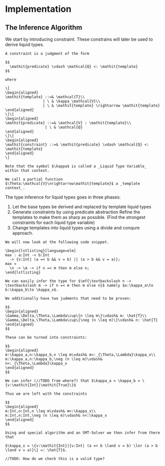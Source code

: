 \setcounter{section}{4}

# Implementation

## The Inference Algorithm

We start by introducing constraint. These constrains will later be used to derive liquid types.

```definition

A constraint is a judgment of the form 

$$
  \mathit{predicate} \vdash \mathcal{Q} <: \mathit{template}
$$
  
where

\[
\begin{aligned}
\mathit{template} ::=& \mathcal{T}\\
                 | \ & \kappa_\mathcal{V}\\
                 | \ & \mathit{template} \rightarrow \mathit{template}
\end{aligned}
\]\[
\begin{aligned}
\mathit{predicate} ::=& \mathcal{V} : \mathit{template}\\
                  | \ & \mathcal{Q}
\end{aligned}
\]\[
\begin{aligned}
\mathit{constraint} ::=& \mathit{predicate} \vdash \mathcal{Q} <: \mathit{template}
\end{aligned}
\]
  
Note that the symbol $\kappa$ is called a _Liquid Type Variable_ within that context.

We call a partial function $\Theta:\mathcal{V}\nrightarrow\mathit{template}$ a _template context_.
```

The type inference for liquid types goes in three phases:

1. Let the base types be derived and replaced by template liquid types
2. Generate constraints by using predicate abstraction
Refine the templates to make them as sharp as possible. (Find the strongest constraints for each liquid type variable)
3. Change templates into liquid types using a divide and conqure approach.

```block2
We will now look at the following code snippet.

\begin{lstlisting}[language=elm]
max : a:Int -> b:Int 
  -> {v:Int| (a =< b && v = b) || (a > b && v = a)};
max =
  \n -> \m -> if n =< m then m else n;
\end{lstlisting}

We can easily infer the type for $\mf{\textbackslash n -> \textbackslash m -> if n =< m then m else n}$ namely $a:\kappa_a\to b:\kappa_b\to \kappa_x$.

We additionally have two judments that need to be proven:

$$
\begin{aligned}
\Gamma,\Delta,\Theta,\Lambda\cup\{n \leq m\}\vdash& m: \hat{T}\\
\Gamma,\Delta,\Theta,\Lambda\cup\{\neg (n \leq m)\}\vdash& n: \hat{T}
\end{aligned}
$$

These can be turned into constraints:
  
$$
\begin{aligned}
m:\kappa_a,n:\kappa_b,n \leq m\vdash& m<:_{\Theta,\Lambda}\kappa_x\\
m:\kappa_a,n:\kappa_b,\neg (n \leq m)\vdash& n<:_{\Theta,\Lambda}\kappa_x
\end{aligned}
$$
  
We can infer (//TODO from where?) that $\kappa_a = \kappa_b = \{v:\mathit{Int}|\mathit{True}\}$
  
Thus we are left with the constraints

$$
\begin{aligned}
m:Int,n:Int,n \leq m\vdash& m<:\kappa_x\\
m:Int,n:Int,\neg (n \leq m)\vdash& n<:\kappa_x
\end{aligned}
$$
  
Using and special algorithm and an SMT-Solver we then infer from there that

$\kappa_x = \{v:\mathit{Int}|{v:Int| (a =< b \land v = b) \lor (a > b \land v = a)}\} =: \hat{T}$.

//TODO: How do we check this is a valid type?
```